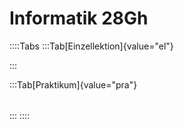 
# Informatik 28Gh

::::Tabs
:::Tab[Einzellektion]{value="el"}
<Table
  header={["Datum", "Thema", "Inhalt"]}
  compact
  selectable
  rows={einzellektion}
  order={SortTimeTableByDate()}
/>
:::

:::Tab[Praktikum]{value="pra"}
<Table
  header={["Datum", "Halbklasse", "Thema", "Inhalt"]}
  compact
  selectable
  rows={praktikum}
  order={SortTimeTableByDate()}
/>
:::
::::
